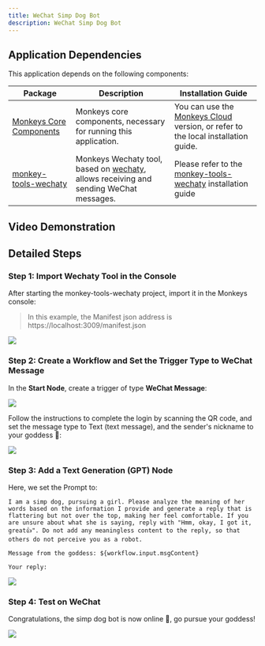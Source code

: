 ```yaml
---
title: WeChat Simp Dog Bot
description: WeChat Simp Dog Bot
---
```


## Application Dependencies

This application depends on the following components:

| Package                                                                                    | Description                 | Installation Guide                                                                                                           |
| ------------------------------------------------------------------------------------------ | --------------------------- | -------------------------------------------------------------------------------------------------------------- |
| [Monkeys Core Components](https://github.com/inf-monkeys/monkeys)|  Monkeys core components, necessary for running this application. | You can use the [Monkeys Cloud](https://ai.infmonkeys.com) version, or refer to the local installation guide.  |
| [monkey-tools-wechaty](https://github.com/inf-monkeys/monkey-tools-wechaty)| Monkeys Wechaty tool, based on [wechaty](https://github.com/wechaty/wechaty), allows receiving and sending WeChat messages.  | Please refer to the [monkey-tools-wechaty](https://github.com/inf-monkeys/monkey-tools-wechaty) installation guide |

## Video Demonstration

## Detailed Steps

### Step 1: Import Wechaty Tool in the Console

After starting the monkey-tools-wechaty project, import it in the Monkeys console:

> In this example, the Manifest json address is https://localhost:3009/manifest.json

![](~/assets/showcases/simp-dog/import-monkey-tools-wechaty.png)

### Step 2: Create a Workflow and Set the Trigger Type to WeChat Message

In the **Start Node**, create a trigger of type **WeChat Message**:

![](~/assets/showcases/simp-dog/create-trigger.png)

Follow the instructions to complete the login by scanning the QR code, and set the message type to Text (text message), and the sender's nickname to your goddess 🤡:

![](~/assets/showcases/simp-dog/trigger-config.png)

### Step 3: Add a Text Generation (GPT) Node

Here, we set the Prompt to:

```text
I am a simp dog, pursuing a girl. Please analyze the meaning of her words based on the information I provide and generate a reply that is flattering but not over the top, making her feel comfortable. If you are unsure about what she is saying, reply with "Hmm, okay, I got it, great👍". Do not add any meaningless content to the reply, so that others do not perceive you as a robot.

Message from the goddess: ${workflow.input.msgContent}

Your reply:
```

![](~/assets/showcases/simp-dog/example-prompt.png)

### Step 4: Test on WeChat

Congratulations, the simp dog bot is now online 🤡, go pursue your goddess!

![](~/assets/showcases/simp-dog/wechat-test.png)
